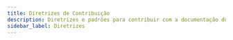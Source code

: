 ---
title: Diretrizes de Contribuição
description: Diretrizes e padrões para contribuir com a documentação do n8n Brasil
sidebar_label: Diretrizes
---

<Guidelines />
